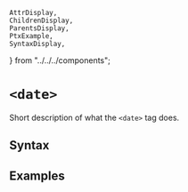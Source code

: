     AttrDisplay,
    ChildrenDisplay,
    ParentsDisplay,
    PtxExample,
    SyntaxDisplay,
} from "../../../components";

# `<date>`

Short description of what the `<date>` tag does.

## Syntax

<SyntaxDisplay name="date" />

## Examples

    